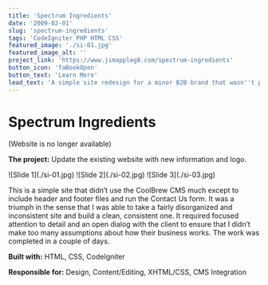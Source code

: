 ```yaml
---
title: 'Spectrum Ingredients'
date: '2009-02-01'
slug: 'spectrum-ingredients'
tags: 'CodeIgniter PHP HTML CSS'
featured_image: './si-01.jpg'
featured_image_alt: ''
project_link: 'https://www.jimappleg8.com/spectrum-ingredients'
button_icon: 'faBookOpen'
button_text: 'Learn More'
lead_text: 'A simple site redesign for a minor B2B brand that wasn''t provided much of a budget. I was able to clean up, organize, and update a considerable amount of data in a couple of days.'
---
```


# Spectrum Ingredients

(Website is no longer available)

**The project:** Update the existing website with new information and logo.

<Carousel variant="dark">
  <Carousel.Item>
    ![Slide 1](./si-01.jpg)
  </Carousel.Item>
  <Carousel.Item>
    ![Slide 2](./si-02.jpg)
  </Carousel.Item>
  <Carousel.Item>
    ![Slide 3](./si-03.jpg)
  </Carousel.Item>
</Carousel>

This is a simple site that didn’t use the CoolBrew CMS much except to include header and footer files and run the Contact Us form. It was a triumph in the sense that I was able to take a fairly disorganized and inconsistent site and build a clean, consistent one. It required focused attention to detail and an open dialog with the client to ensure that I didn’t make too many assumptions about how their business works. The work was completed in a couple of days.

**Built with:** HTML, CSS, CodeIgniter

**Responsible for:** Design, Content/Editing, XHTML/CSS, CMS Integration
